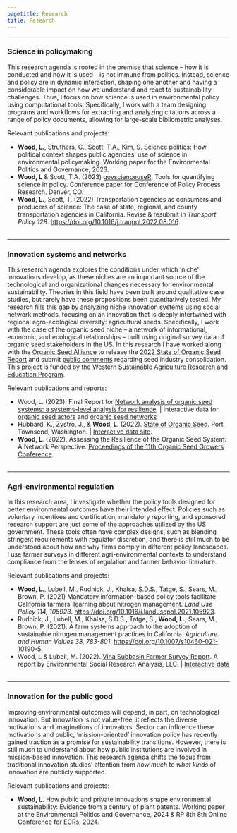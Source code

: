 ```yaml
---
pagetitle: Research
title: Research
---
```

<style type="text/css">
h1.title {
  text-align: center;
}
</style>


*** 

### Science in policymaking

This research agenda is rooted in the premise that science – how it is conducted and how it is used – is not immune from politics. Instead, science and policy are in dynamic interaction, shaping one another and having a considerable impact on how we understand and react to sustainability challenges. Thus, I focus on how science is used in environmental policy using computational tools. Specifically, I work with a team designing programs and workflows for extracting and analyzing citations across a range of policy documents, allowing for large-scale bibliometric analyses.


Relevant publications and projects:  

* **Wood, L.**, Struthers, C., Scott, T.A., Kim, S. Science politics: How political context shapes public agencies’ use of science in environmental policymaking. Working paper for the Environmental Politics and Governance, 2023.  
* **Wood, L** & Scott, T.A. (2023) [govscienceuseR](https://github.com/govscienceuseR): Tools for quantifying science in policy. Conference paper for Conference of Policy Process Research. Denver, CO.   
* **Wood, L.**, Scott, T. (2022) Transportation agencies as consumers and producers of science: The case of state, regional, and county transportation agencies in California. Revise & resubmit in *Transport Policy 128*. [https://doi.org/10.1016/j.tranpol.2022.08.016](https://doi.org/10.1016/j.tranpol.2022.08.016).   
<br>

*** 

### Innovation systems and networks 

<!---<img height="350" style="float: right; margin-left: 2em;" src="img/field.jpg"> --->

This research agenda explores the conditions under which ‘niche’ innovations develop, as these niches are an important source of the technological and organizational changes necessary for environmental sustainability. Theories in this field have been built around qualitative case studies, but rarely have these propositions been quantitatively tested. My research fills this gap by analyzing niche innovation systems using social network methods, focusing on an innovation that is deeply intertwined with regional agro-ecological diversity: agricultural seeds. Specifically, I work with the case of the organic seed niche – a network of informational, economic, and ecological relationships – built using original survey data of organic seed stakeholders in the US. In this research I have worked along with the [Organic Seed Alliance](https://seedalliance.org/) to release the [2022 State of Organic Seed Report](https://stateoforganicseed.org/state-of-organic-seed-2022/) and submit [public comments](https://seedalliance.org/2022/osa-provides-comments-to-usda-on-corporate-consolidation-and-control-over-seed/) regarding seed industry consolidation. This project is funded by the [Western Sustainable Agriculture Research and Education Program](https://projects.sare.org/sare_project/GW20-216/). 

Relevant publications and reports:  

* Wood, L. (2023). Final Report for [Network analysis of organic seed systems: a systems-level analysis for resilience](https://projects.sare.org/project-reports/gw20-216/). | Interactive data for [organic seed actors](https://liza-wood.shinyapps.io/actors-organic-seed-innovation/) and [organic seed networks](https://liza-wood.shinyapps.io/network-organic-seed-innovation/)  
* Hubbard, K., Zystro, J., & **Wood, L**. (2022). [State of Organic Seed](https://stateoforganicseed.org/state-of-organic-seed-2022/). Port Townsend, Washington. | [Interactive data site](https://organicseed.shinyapps.io/SOSData/). 
* **Wood, L**. (2022). Assessing the Resilience of the Organic Seed System: A Network Perspective. [Proceedings of the 11th Organic Seed Growers Conference](https://seedalliance.org/wp-content/uploads/2022/03/2022-OSGC-Proceedings-Final.pdf).   
<br>

*** 

### Agri-environmental regulation 

In this research area, I investigate whether the policy tools designed for better environmental outcomes have their intended effect. Policies such as voluntary incentives and certification, mandatory reporting, and sponsored research support are just some of the approaches utilized by the US government. These tools often have complex designs, such as blending stringent requirements with regulator discretion, and there is still much to be understood about how and why firms comply in different policy landscapes. I use farmer surveys in different agri-environmental contexts to understand compliance from the lenses of regulation and farmer behavior literature.

Relevant publications and projects:  

* **Wood, L.**, Lubell, M., Rudnick, J., Khalsa, S.D.S., Tatge, S., Sears, M., Brown, P. (2021) Mandatory information-based policy tools facilitate California farmers’ learning about nitrogen management. *Land Use Policy 114, 105923*. [https://doi.org/10.1016/j.landusepol.2021.105923](https://doi.org/10.1016/j.landusepol.2021.105923).  
* Rudnick, J., Lubell, M., Khalsa, S.D.S., Tatge, S., **Wood, L.**, Sears, M., Brown, P. (2021). A farm systems approach to the adoption of sustainable nitrogen management practices in California. *Agriculture and Human Values 38, 783-801*. [https://doi.org/10.1007/s10460-021-10190-5](https://doi.org/10.1007/s10460-021-10190-5).   
* Wood, L & Lubell, M. (2022). [Vina Subbasin Farmer Survey Report](https://www.buttecounty.net/DocumentCenter/View/5316/Agricultural-Irrigation-Efficiency-Study-Report-PDF). A report by Environmental Social Research Analysis, LLC. | [Interactive data](https://liza-wood.shinyapps.io/Vina-interactive-survey/)  
<br>

*** 


### Innovation for the public good

Improving environmental outcomes will depend, in part, on technological innovation. But innovation is not value-free; it reflects the diverse motivations and imaginations of innovators. Sector can influence these motivations and public, 'mission-oriented' innovation policy has recently gained traction as a promise for sustainability transitions. However, there is still much to understand about how public institutions are involved in mission-based innovation. This research agenda shifts the focus from traditional innovation studies' attention from _how much_ to _what kinds_ of innovation are publicly supported. 

Relevant publications and projects:  

* **Wood, L.** How public and private innovations shape environmental sustainability: Evidence from a century of plant patents. Working paper at the Environmental Politics and Governance, 2024 & RP 8th 8th Online Conference for ECRs, 2024. 

<!---
### Graduate student strike action  

During Fall term of 2022, University of California graduate and post-doctoral unions went on strike to demand higher wagers, stronger protections, and more comprehensive benefits. As a fifth-year graduate student at the time of the strike action, I felt that the claims coming from both the Union and the UC were opaque. In response, I dedicated much of my strike time to digging into the data behind the union's and university's claims throughout the striking and bargaining process.  

My first initiative was [an opinion on the UC strike action vote](posts/uc_strikevote_opinion.html), which evaluated the current wages for graduate students across the US and put them in the context of cost of living the UC union's demands. I also looked into the relationship between [student and faculty salaries at the UC](posts/uc_strikepay_opinion.html), largely in response to faculty resistance at graduate student demands. Following the UC's first official communication since the start of the strike, I drafted a [response to the Provost](https://liza-wood.github.io/posts/response_to_provost_brown.html) to point out the UC's false claims regarding the wages it was offering. Finally, as the Union and the UC began making more compromising proposals, I developed an [interactive pay estimator](https://liza-wood.shinyapps.io/uc_pay_estimator/) to help graduate students understand what these proposals meant for the salaries for the following academic year.  
--->

<!-- Google tag (gtag.js) -->
<script async src="https://www.googletagmanager.com/gtag/js?id=G-HJX1JG1FCV"></script>
<script>
  window.dataLayer = window.dataLayer || [];
  function gtag(){dataLayer.push(arguments);}
  gtag('js', new Date());

  gtag('config', 'G-HJX1JG1FCV');
</script>
